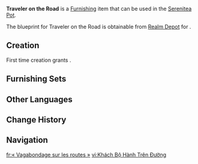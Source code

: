 {{Furnishing Infobox
|id             = 362269
|image          = Item Traveler on the Road.png
|category       = Small Furnishing
|subcategory    = Ornament
|quality        = 3
|adeptal_energy = 60
|load           = 85
|reduced_load   = 64
|description    = A multi-purpose low table modified to serve as a temporary workbench. This can be found at some stalls at [[Chuwen Fair]]. Although this workbench has only the most basic functionality, its lightweight design has earned it a place on the market. Some vendors at the Fair are traveling merchants who, so they say, create products in their own tribes and only come to the market to sell them during competitions and festivals. For such vendors, the portability of a workbench is more important than any additional features.
|blueprint      = Realm Depot
}}
'''Traveler on the Road''' is a [[Furnishing]] item that can be used in the [[Serenitea Pot]].

The blueprint for Traveler on the Road is obtainable from [[Realm Depot]] for {{Item|Realm Currency|30|x=160}}.

==Creation==
First time creation grants {{Item|Trust|24|x=60}}.
{{Recipe
|type = Creation
|time = 14h
|Ashen Aratiku Wood = 6
|Fabric = 2
|sort = Ashen Aratiku Wood;Fabric
}}

==Furnishing Sets==
{{Craft Usage}}

==Other Languages==
{{Other Languages
|en       = Traveler on the Road
|zhs      = 「路上的行者」
|zhs_rm   = 
|zht      = 「路上的行者」
|zht_rm   = 
|zh_tl    = 
|ja       = 「途上の旅人」
|ja_rm    = 
|ja_tl    = 
|ko       = 「길 위의 행인」
|ko_tl    = 
|es       = Itinerante
|es_tl    = Itinerant
|fr       = « Vagabondage sur les routes »
|fr_tl    = "Wandering on the Roads"
|ru       = Путешественник в пути
|ru_tl    = 
|th       = "ผู้เดินทางที่สัญจร"
|th_rm    = 
|th_tl    = 
|vi       = Khách Bộ Hành Trên Đường
|vi_tl    = 
|de       = „Wandersmann auf der Reise“
|de_tl    = "Wayfarer on the Journey"
|id       = "Pengembara di Jalan"
|id_tl    = "Traveler on the Road"
|pt       = Viajante na Estrada
|pt_tl    = 
|tr       = Yoldaki Gezgin
|tr_tl    = 
|it       = Viaggiatore in viaggio
|it_tl    = 
}}

==Change History==
{{Change History|5.1}}

==Navigation==
{{Furnishing Navbox|interior}}

[[fr:« Vagabondage sur les routes »]]
[[vi:Khách Bộ Hành Trên Đường]]